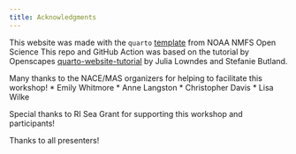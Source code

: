```yaml
---
title: Acknowledgments
---
```


This website was made with the `quarto` [template](https://github.com/nmfs-opensci/NOAA-quarto-simple) from NOAA NMFS Open Science 
This repo and GitHub Action was based on the tutorial by Openscapes [quarto-website-tutorial](https://github.com/Openscapes/quarto-website-tutorial) by Julia Lowndes and Stefanie Butland.

Many thanks to the NACE/MAS organizers for helping to facilitate this workshop!
* Emily Whitmore
* Anne Langston
* Christopher Davis
* Lisa Wilke

Special thanks to RI Sea Grant for supporting this workshop and participants!

Thanks to all presenters!

